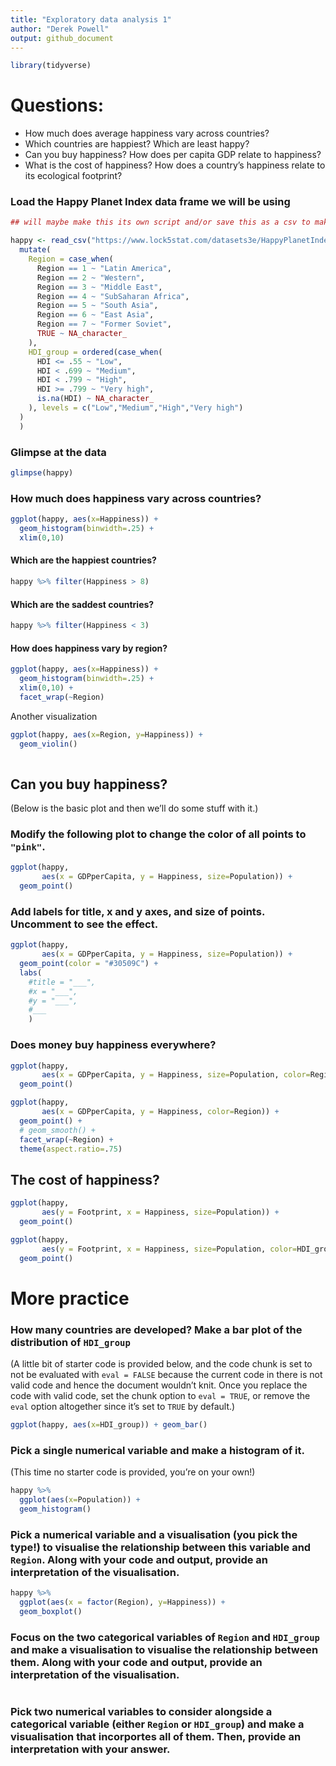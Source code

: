```yaml
---
title: "Exploratory data analysis 1"
author: "Derek Powell"
output: github_document
---
```


```r
library(tidyverse)
```


# Questions:

* How much does average happiness vary across countries?
* Which countries are happiest? Which are least happy?
* Can you buy happiness? How does per capita GDP relate to happiness?
* What is the cost of happiness? How does a country's happiness relate to its ecological footprint?

### Load the Happy Planet Index data frame we will be using 

```r
## will maybe make this its own script and/or save this as a csv to make data loading simple

happy <- read_csv("https://www.lock5stat.com/datasets3e/HappyPlanetIndex.csv") %>% 
  mutate(
    Region = case_when(
      Region == 1 ~ "Latin America",
      Region == 2 ~ "Western",
      Region == 3 ~ "Middle East",
      Region == 4 ~ "SubSaharan Africa",
      Region == 5 ~ "South Asia",
      Region == 6 ~ "East Asia",
      Region == 7 ~ "Former Soviet",
      TRUE ~ NA_character_
    ),
    HDI_group = ordered(case_when(
      HDI <= .55 ~ "Low",
      HDI < .699 ~ "Medium",
      HDI < .799 ~ "High",
      HDI >= .799 ~ "Very high",
      is.na(HDI) ~ NA_character_
    ), levels = c("Low","Medium","High","Very high")
  )
  )
```


### Glimpse at the data

```r
glimpse(happy)
```

### How much does happiness vary across countries?

```r
ggplot(happy, aes(x=Happiness)) +
  geom_histogram(binwidth=.25) +
  xlim(0,10)
```

#### Which are the happiest countries?

```r
happy %>% filter(Happiness > 8)
```

#### Which are the saddest countries?

```r
happy %>% filter(Happiness < 3)
```

#### How does happiness vary by region?

```r
ggplot(happy, aes(x=Happiness)) +
  geom_histogram(binwidth=.25) +
  xlim(0,10) +
  facet_wrap(~Region)
```
Another visualization

```r
ggplot(happy, aes(x=Region, y=Happiness)) +
  geom_violin()
  
```


## Can you buy happiness?

(Below is the basic plot and then we'll do some stuff with it.)

### Modify the following plot to change the color of all points to `"pink"`.

```r
ggplot(happy, 
       aes(x = GDPperCapita, y = Happiness, size=Population)) +
  geom_point()
```

### Add labels for title, x and y axes, and size of points. Uncomment to see the effect.

```r
ggplot(happy, 
       aes(x = GDPperCapita, y = Happiness, size=Population)) +
  geom_point(color = "#30509C") +
  labs(
    #title = "___",
    #x = "___",
    #y = "___",
    #___
    )
```

### Does money buy happiness everywhere?

```r
ggplot(happy, 
       aes(x = GDPperCapita, y = Happiness, size=Population, color=Region)) +
  geom_point() 
```

```r
ggplot(happy, 
       aes(x = GDPperCapita, y = Happiness, color=Region)) +
  geom_point() +
  # geom_smooth() +
  facet_wrap(~Region) +
  theme(aspect.ratio=.75)
```

## The cost of happiness?

```r
ggplot(happy, 
       aes(y = Footprint, x = Happiness, size=Population)) +
  geom_point()
```

```r
ggplot(happy, 
       aes(y = Footprint, x = Happiness, size=Population, color=HDI_group)) +
  geom_point()
```

# More practice

### How many countries are developed? Make a bar plot of the distribution of `HDI_group`

(A little bit of starter code is provided below, and the code chunk is set to not be evaluated with `eval = FALSE` because the current code in there is not valid code and hence the document wouldn't knit. Once you replace the code with valid code, set the chunk option to `eval = TRUE`, or remove the `eval` option altogether since it's set to `TRUE` by default.)

```r
ggplot(happy, aes(x=HDI_group)) + geom_bar()
```

### Pick a single numerical variable and make a histogram of it.

(This time no starter code is provided, you're on your own!)

```r
happy %>% 
  ggplot(aes(x=Population)) +
  geom_histogram()
```

### Pick a numerical variable and a visualisation (you pick the type!) to visualise the relationship between this variable and `Region`. Along with your code and output, provide an interpretation of the visualisation.

```r
happy %>% 
  ggplot(aes(x = factor(Region), y=Happiness)) +
  geom_boxplot()
```

### Focus on the two categorical variables of `Region` and `HDI_group` and make a visualisation to visualise the relationship between them. Along with your code and output, provide an interpretation of the visualisation.

```r
```

### Pick two numerical variables to consider alongside a categorical variable (either `Region` or `HDI_group`) and make a visualisation that incorportes all of them. Then, provide an interpretation with your answer.

```r
```